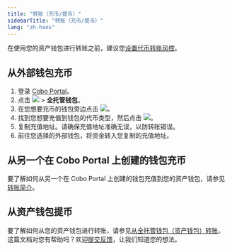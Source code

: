 ```yaml
---
title: "转账（充币/提币）"
sidebarTitle: "转账（充币/提币）"
lang: "zh-hans"
---
```


<Note>在使用您的资产钱包进行转账之前，建议您[设置代币转账风控](/cn/portal/risk-controls/off-chain-tx-set-transfer)。</Note>

## 从外部钱包充币

1. 登录 [Cobo Portal](https://portal.cobo.com/login)。
2. 点击 <img src="/cn/images/custodial-wallet/wallet-icon-cn.svg" className="icon"/> > **全托管钱包**。
3. 在您想要充币的钱包旁边点击 <img src="/cn/images/common/icon_view.svg" className="icon"></img>。
4. 找到您想要充值到钱包的代币类型，然后点击 <img src="/cn/images/mpc-wallet/icon_deposit.svg" className="icon"></img>。
5. 复制充值地址。请确保充值地址准确无误，以防转账错误。
6. 前往您选择的外部钱包，将资金转入您复制的充值地址。

## 从另一个在 Cobo Portal 上创建的钱包充币

要了解如何从另一个在 Cobo Portal 上创建的钱包充值到您的资产钱包，请参见[转账简介](/cn/portal/transfers/introduction)。

## 从资产钱包提币

要了解如何从您的资产钱包进行转账，请参见[从全托管钱包（资产钱包）转账](/cn/portal/transfers/from-custodial-wallets)。
<Tip>这篇文档对您有帮助吗？欢迎[提交反馈](https://forms.zohopublic.com/cobo/form/DocumentFeedbackForm/formperma/QvLOhxJv1_JMsJ-1dleZ8Itb_7rzN-LtgvsDdxosoVI?referrername=manuals)，让我们知道您的想法。</Tip>